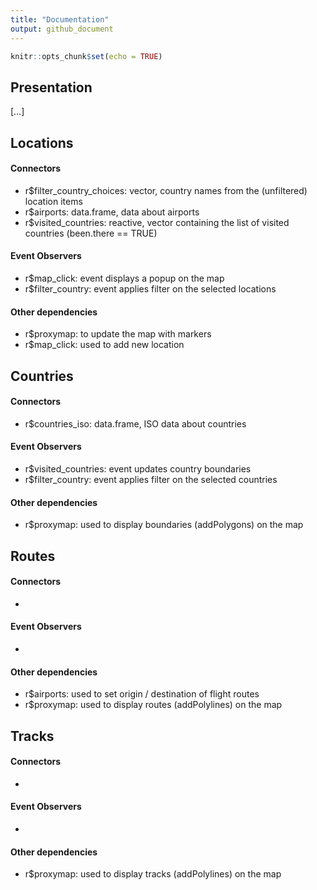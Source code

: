 ```yaml
---
title: "Documentation"
output: github_document
---
```


```r
knitr::opts_chunk$set(echo = TRUE)
```

## Presentation

[...]

## Locations

#### Connectors

-   r\$filter_country_choices: vector, country names from the (unfiltered) location items
-   r\$airports: data.frame, data about airports
-   r\$visited_countries: reactive, vector containing the list of visited countries (been.there == TRUE)

#### Event Observers

-   r\$map_click: event displays a popup on the map
-   r\$filter_country: event applies filter on the selected locations

#### Other dependencies

-   r\$proxymap: to update the map with markers
-   r\$map_click: used to add new location

## Countries

#### Connectors

-   r\$countries_iso: data.frame, ISO data about countries

#### Event Observers

- r$visited_countries: event updates country boundaries
- r$filter_country: event applies filter on the selected countries

#### Other dependencies

- r$proxymap: used to display boundaries (addPolygons) on the map


## Routes

#### Connectors

-   

#### Event Observers

- 

#### Other dependencies

- r$airports: used to set origin / destination of flight routes
- r$proxymap: used to display routes (addPolylines) on the map


## Tracks

#### Connectors

-   

#### Event Observers

- 

#### Other dependencies

- r$proxymap: used to display tracks (addPolylines) on the map


